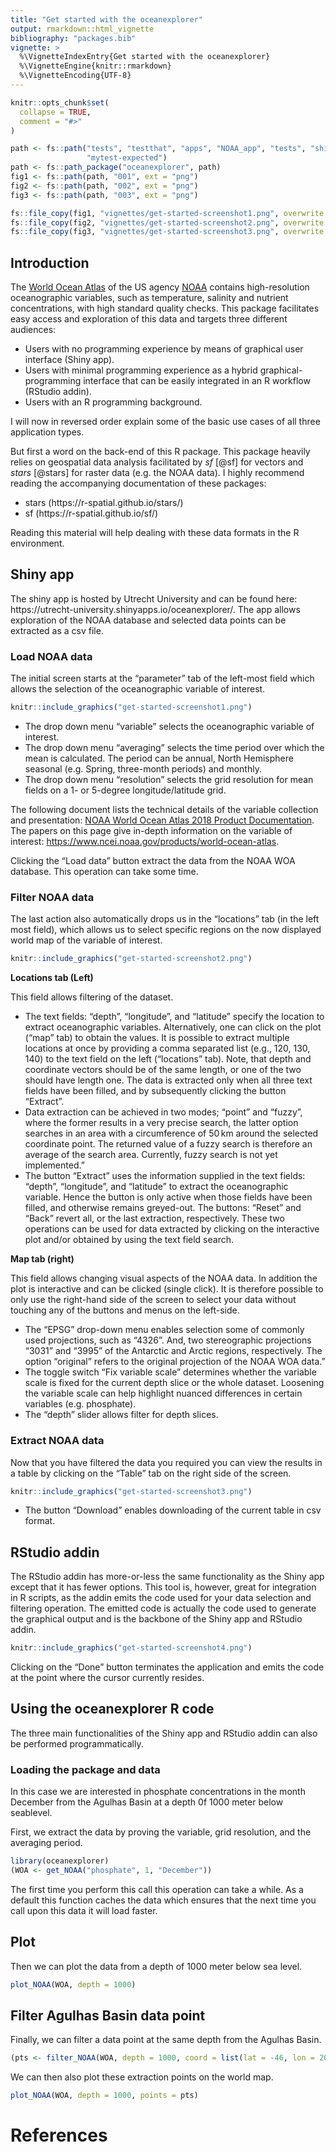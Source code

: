 ```yaml
---
title: "Get started with the oceanexplorer"
output: rmarkdown::html_vignette
bibliography: "packages.bib"
vignette: >
  %\VignetteIndexEntry{Get started with the oceanexplorer}
  %\VignetteEngine{knitr::rmarkdown}
  %\VignetteEncoding{UTF-8}
---
```


```r
knitr::opts_chunk$set(
  collapse = TRUE,
  comment = "#>"
)
```

```r
path <- fs::path("tests", "testthat", "apps", "NOAA_app", "tests", "shinytest",
                 "mytest-expected")
path <- fs::path_package("oceanexplorer", path)
fig1 <- fs::path(path, "001", ext = "png")
fig2 <- fs::path(path, "002", ext = "png")
fig3 <- fs::path(path, "003", ext = "png")

fs::file_copy(fig1, "vignettes/get-started-screenshot1.png", overwrite = TRUE)
fs::file_copy(fig2, "vignettes/get-started-screenshot2.png", overwrite = TRUE)
fs::file_copy(fig3, "vignettes/get-started-screenshot3.png", overwrite = TRUE)
```


## Introduction
The [World Ocean Atlas](https://www.nodc.noaa.gov/OC5/SELECT/woaselect/woaselect.html) of the US agency [NOAA](https://www.ncei.noaa.gov/) contains high-resolution oceanographic variables, such as temperature, salinity and nutrient concentrations, with high standard quality checks. This package facilitates easy access and exploration of this data and targets three different audiences:

-   Users with no programming experience by means of graphical user interface (Shiny app).
-   Users with minimal programming experience as a hybrid graphical-programming interface that can be easily integrated in an R workflow (RStudio addin).
-   Users with an R programming background.

I will now in reversed order explain some of the basic use cases of all three application types.

But first a word on the back-end of this R package. This package heavily relies on geospatial data analysis facilitated by *sf* [@sf] for vectors and *stars* [@stars] for raster data (e.g. the NOAA data). I highly recommend reading the accompanying documentation of these packages:

-   stars (https://r-spatial.github.io/stars/)
-   sf (https://r-spatial.github.io/sf/)

Reading this material will help dealing with these data formats in the R environment.

## Shiny app

The shiny app is hosted by Utrecht University and can be found here: https://utrecht-university.shinyapps.io/oceanexplorer/. The app allows exploration of the NOAA database and selected data points can be extracted as a csv file.

### Load NOAA data

The initial screen starts at the "parameter" tab of the left-most field which allows the selection of the oceanographic variable of interest.

```r
knitr::include_graphics("get-started-screenshot1.png")
```

-   The drop down menu "variable" selects the oceanographic variable of interest. 
-   The drop down menu "averaging" selects the time period over which the mean is calculated. The period can be annual, North Hemisphere seasonal (e.g. Spring, three-month periods) and monthly.
-   The drop down menu "resolution" selects the grid resolution for mean fields on a 1- or 5-degree longitude/latitude grid.

The following document lists the technical details of the variable collection and presentation: [NOAA World Ocean Atlas 2018 Product Documentation](https://www.ncei.noaa.gov/data/oceans/woa/WOA18/DOC/woa18documentation.pdf). The papers on this page give in-depth information on the variable of interest: [https://www.ncei.noaa.gov/products/world-ocean-atlas]().

Clicking the "Load data" button extract the data from the NOAA WOA database. This operation can take some time. 

### Filter NOAA data

The last action also automatically drops us in the "locations" tab (in the left most field), which allows us to select specific regions on the now displayed world map of the variable of interest. 

```r
knitr::include_graphics("get-started-screenshot2.png")
```

**Locations tab (Left)**

This field allows filtering of the dataset. 

-   The text fields: "depth", "longitude", and "latitude" specify the location to extract oceanographic variables. Alternatively, one can click on the plot ("map" tab) to obtain the values. It is possible to extract multiple locations at once by providing a comma separated list (e.g., 120, 130, 140) to the text field on the left ("locations" tab). Note, that depth and coordinate vectors should be of the same length, or one of the two should have length one. The data is extracted only when all three text fields have been filled, and by subsequently clicking the button "Extract".
-   Data extraction can be achieved in two modes; "point" and "fuzzy", where the former results in a very precise search, the latter option searches in an area with a circumference of 50$\,$km around the selected coordinate point. The returned value of a fuzzy search is therefore an average of the search area. Currently, fuzzy search is not yet implemented."
-   The button "Extract" uses the information supplied in the text fields: "depth", "longitude", and "latitude" to extract the oceanographic variable. Hence the button is only active when those fields have been filled, and otherwise remains greyed-out. The buttons: "Reset" and "Back" revert all, or the last extraction, respectively. These two operations can be used for data extracted by clicking on the interactive plot and/or obtained by using the text field search.

**Map tab (right)**

This field allows changing visual aspects of the NOAA data. In addition the plot is interactive and can be clicked (single click). It is therefore possible to only use the right-hand side of the screen to select your data without touching any of the buttons and menus on the left-side.

-   The "EPSG" drop-down menu enables selection some of commonly used projections, such as "4326". And, two stereographic projections "3031" and "3995" of the Antarctic and Arctic regions, respectively. The option "original" refers to the original projection of the NOAA WOA data."
-   The toggle switch "Fix variable scale" determines whether the variable scale is fixed for the current depth slice or the whole dataset. Loosening the variable scale can help highlight nuanced differences in certain variables (e.g. phosphate).
-   The "depth" slider allows filter for depth slices.

### Extract NOAA data

Now that you have filtered the data you required you can view the results in a table by clicking on the "Table" tab on the right side of the screen.

```r
knitr::include_graphics("get-started-screenshot3.png")
```

-   The button "Download" enables downloading of the current table in csv format.

## RStudio addin

The RStudio addin has more-or-less the same functionality as the Shiny app except that it has fewer options. This tool is, however, great for integration in R scripts, as the addin emits the code used for your data selection and filtering operation. The emitted code is actually the code used to generate the graphical output and is the backbone of the Shiny app and RStudio addin.

```r
knitr::include_graphics("get-started-screenshot4.png")
```

Clicking on the "Done" button terminates the application and emits the code at the point where the cursor currently resides.

## Using the oceanexplorer R code

The three main functionalities of the Shiny app and RStudio addin can also be performed programmatically.

### Loading the package and data

In this case we are interested in phosphate concentrations in the month December from the Agulhas Basin at a depth 0f 1000 meter below seablevel.

First, we extract the data by proving the variable, grid resolution, and the averaging period.

```r
library(oceanexplorer)
(WOA <- get_NOAA("phosphate", 1, "December"))
```

The first time you perform this call this operation can take a while. As a default this function caches the data which ensures that the next time you call upon this data it will load faster.

## Plot 

Then we can plot the data from a depth of 1000 meter below sea level.

```r
plot_NOAA(WOA, depth = 1000)
```


## Filter Agulhas Basin data point

Finally, we can filter a data point at the same depth from the Agulhas Basin.

```r
(pts <- filter_NOAA(WOA, depth = 1000, coord = list(lat = -46, lon = 20)))
```

We can then also plot these extraction points on the world map.

```r
plot_NOAA(WOA, depth = 1000, points = pts)
```

# References



